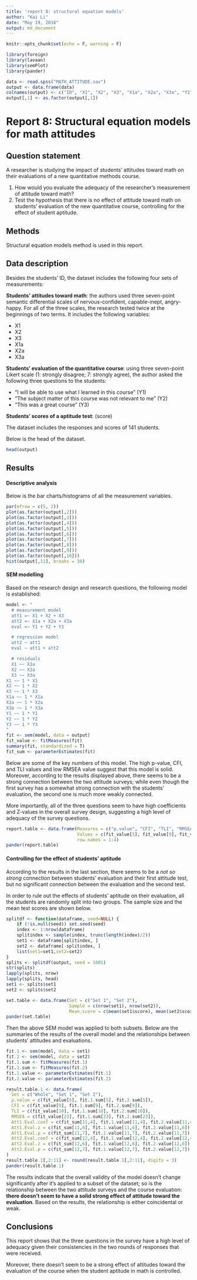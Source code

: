 ```yaml
---
title: 'report 8: structural equation models'
author: "Kai Li"
date: "May 19, 2016"
output: md_document
---
```


```r
knitr::opts_chunk$set(echo = F, warning = F)

library(foreign)
library(lavaan)
library(semPlot)
library(pander)

data <- read.spss("MATH_ATTITUDE.sav")
output <- data.frame(data)
colnames(output) <- c("ID", "X1", "X2", "X3", "X1a", "X2a", "X3a", "Y1", "Y2", "Y3", "score")
output[,1] <- as.factor(output[,1])

```

# Report 8: Structural equation models for math attitudes

## Question statement

A researcher is studying the impact of students' attitudes toward math on their evaluations of a new quantitative methods course.

1. How would you evaluate the adequacy of the researcher's measurement of attitude toward math?
2. Test the hypothesis that there is no effect of attitude toward math on students' evaluation of the new quantitative course, controlling for the effect of student aptitude.

## Methods

Structural equation models method is used in this report.

## Data description

Besides the students' ID, the dataset includes the following four sets of measurements:

**Students' attitudes toward math**: the authors used three seven-point semantic differential scales of nervous-confident, capable-inept, angry-happy. For all of the three scales, the research tested twice at the beginnings of two terms. It includes the following variables:

- X1
- X2
- X3
- X1a
- X2a
- X3a

**Students' evaluation of the quantitative course**: using three seven-point Likert scale (1: strongly disagree; 7: strongly agree), the author asked the following three questions to the students:

- "I will be able to use what I learned in this course" (Y1)
- "The subject matter of this course was not relevant to me" (Y2)
- "This was a great course" (Y3)

**Students' scores of a aptitude test**: (score)

The dataset includes the responses and scores of 141 students.

Below is the head of the dataset.

``` R

head(output)

```

## Results

#### Descriptive analysis

Below is the bar charts/histograms of all the measurement variables.

``` R

par(mfrow = c(5, 2))
plot(as.factor(output[,2]))
plot(as.factor(output[,3]))
plot(as.factor(output[,4]))
plot(as.factor(output[,5]))
plot(as.factor(output[,6]))
plot(as.factor(output[,7]))
plot(as.factor(output[,8]))
plot(as.factor(output[,9]))
plot(as.factor(output[,10]))
hist(output[,11], breaks = 30)

```

#### SEM modelling

Based on the research design and research questions, the following model is established:

``` R

model <- "
  # measurement model
  att1 =~ X1 + X2 + X3
  att2 =~ X1a + X2a + X3a
  eval =~ Y1 + Y2 + Y3

  # regression model
  att2 ~ att1
  eval ~ att1 + att2

  # residuals
  X1 ~~ X1a
  X2 ~~ X2a
  X3 ~~ X3a
X1 ~~ 1 * X1
X2 ~~ 1 * X2
X3 ~~ 1 * X3
X1a ~~ 1 * X1a
X2a ~~ 1 * X2a
X3a ~~ 1 * X3a
Y1 ~~ 1 * Y1
Y2 ~~ 1 * Y2
Y3 ~~ 1 * Y3
"
fit <- sem(model, data = output)
fit_value <- fitMeasures(fit)
summary(fit, standardized = T)
fit_sum <- parameterEstimates(fit)

```

Below are some of the key numbers of this model. The high p-value, CFI, and TLI values and low RMSEA value suggest that this model is solid. Moreover, according to the results displayed above, there seems to be a strong connection between the two attitude surveys; while even though the first survey has a somewhat strong connection with the students' evaluation, the second one is much more weakly connected.

More importantly, all of the three questions seem to have high coefficients and Z-values in the overall survey design, suggesting a high level of adequacy of the survey questions.

``` R

report.table <- data.frame(Measures = c("p.value", "CFI", "TLI", "RMSEA"), 
                           Values = c(fit_value[5], fit_value[9], fit_value[10], fit_value[23]),
                           row.names = 1:4)
pander(report.table)

```

#### Controlling for the effect of students' aptitude

According to the results in the last section, there seems to be a *not so strong* connection between students' evaluation and their first attitude test, but no significant connection between the evaluation and the second test.

In order to rule out the effects of students' aptitude on their evaluation, all the students are randomly split into two groups. The sample size and the mean test scores are shown below.

``` R

splitdf <- function(dataframe, seed=NULL) {
	if (!is.null(seed)) set.seed(seed)
	index <- 1:nrow(dataframe)
	splitindex <- sample(index, trunc(length(index)/2))
	set1 <- dataframe[splitindex, ]
	set2 <- dataframe[-splitindex, ]
	list(set1=set1,set2=set2)
}
splits <- splitdf(output, seed = 1001)
str(splits)
lapply(splits, nrow)
lapply(splits, head)
set1 <- splits$set1
set2 <- splits$set2

set.table <- data.frame(Set = c("Set 1", "Set 2"),
                        Sample = c(nrow(set1), nrow(set2)),
                        Mean.score = c(mean(set1$score), mean(set2$score)))
pander(set.table)

```

Then the above SEM model was applied to both subsets. Below are the summaries of the results of the overall model and the relationships between students' attitudes and evaluations.

``` R

fit.1 <- sem(model, data = set1)
fit.2 <- sem(model, data = set2)
fit.1.sum <- fitMeasures(fit.1)
fit.2.sum <- fitMeasures(fit.2)
fit.1.value <- parameterEstimates(fit.1)
fit.2.value <- parameterEstimates(fit.2)

result.table.1 <- data.frame(
  Set = c("Whole", "Set 1", "Set 2"),
  p.value = c(fit_value[5], fit.1.sum[5], fit.2.sum[5]),
  CFI = c(fit_value[9], fit.1.sum[9], fit.2.sum[9]),
  TLI = c(fit_value[10], fit.1.sum[10], fit.2.sum[10]),
  RMSEA = c(fit_value[23], fit.1.sum[23], fit.2.sum[23]),
  Att1.Eval.coef = c(fit_sum[11,4], fit.1.value[11,4], fit.2.value[11,4]),
  Att1.Eval.z = c(fit_sum[11,6], fit.1.value[11,6], fit.2.value[11,6]),
  Att1.Eval.p = c(fit_sum[11,7], fit.1.value[11,7], fit.2.value[11,7]),
  Att2.Eval.coef = c(fit_sum[12,4], fit.1.value[12,4], fit.2.value[12,4]),
  Att2.Eval.z = c(fit_sum[12,6], fit.1.value[12,6], fit.2.value[12,6]),
  Att2.Eval.p = c(fit_sum[12,7], fit.1.value[12,7], fit.2.value[12,7])
)
result.table.1[,2:11] <- round(result.table.1[,2:11], digits = 3)
pander(result.table.1)

```

The results indicate that the overall validity of the model doesn't change significantly after it's applied to a subset of the dataset; so is the relationship between the two attitude surveys and the course evaluation: **there doesn't seem to have a solid strong effect of attitude toward the evaluation**. Based on the results, the relationship is either coincidental or weak.

## Conclusions

This report shows that the three questions in the survey have a high level of adequacy given their consistencies in the two rounds of responses that were received. 

Moreover, there doesn't seem to be a strong effect of attitudes toward the evaluation of the course when the student aptitude in math is controlled.